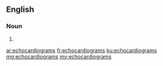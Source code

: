 ==English==

===Noun===
{{head|en|plural}}

# {{plural of|echocardiogram|lang=en|nocat=1}}

[[ar:echocardiograms]]
[[fr:echocardiograms]]
[[ku:echocardiograms]]
[[mg:echocardiograms]]
[[my:echocardiograms]]